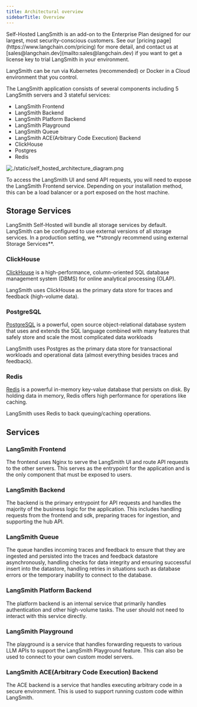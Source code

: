 ```yaml
---
title: Architectural overview
sidebarTitle: Overview
---
```


<Info>
  Self-Hosted LangSmith is an add-on to the Enterprise Plan designed for our largest, most security-conscious customers. See our [pricing page](https://www.langchain.com/pricing) for more detail, and contact us at [sales@langchain.dev](mailto:sales@langchain.dev) if you want to get a license key to trial LangSmith in your environment.
</Info>

LangSmith can be run via Kubernetes (recommended) or Docker in a Cloud environment that you control.

The LangSmith application consists of several components including 5 LangSmith servers and 3 stateful services:

* LangSmith Frontend
* LangSmith Backend
* LangSmith Platform Backend
* LangSmith Playground
* LangSmith Queue
* LangSmith ACE(Arbitrary Code Execution) Backend
* ClickHouse
* Postgres
* Redis

![./static/self_hosted_architecture_diagram.png](/langsmith/images/self-hosted-architecture-diagram.png)

To access the LangSmith UI and send API requests, you will need to expose the LangSmith Frontend service. Depending on your installation method, this can be a load balancer or a port exposed on the host machine.

## Storage Services

<Note>
  LangSmith Self-Hosted will bundle all storage services by default. LangSmith can be configured to use external versions of all storage services. In a production setting, we **strongly recommend using external Storage Services**.
</Note>

### ClickHouse

[ClickHouse](https://clickhouse.com/docs/en/intro) is a high-performance, column-oriented SQL database management system (DBMS) for online analytical processing (OLAP).

LangSmith uses ClickHouse as the primary data store for traces and feedback (high-volume data).

### PostgreSQL

[PostgreSQL](https://www.postgresql.org/about/) is a powerful, open source object-relational database system that uses and extends the SQL language combined with many features that safely store and scale the most complicated data workloads

LangSmith uses Postgres as the primary data store for transactional workloads and operational data (almost everything besides traces and feedback).

### Redis

[Redis](https://github.com/redis/redis) is a powerful in-memory key-value database that persists on disk. By holding data in memory, Redis offers high performance for operations like caching.

LangSmith uses Redis to back queuing/caching operations.

## Services

### LangSmith Frontend

The frontend uses Nginx to serve the LangSmith UI and route API requests to the other servers. This serves as the entrypoint for the application and is the only component that must be exposed to users.

### LangSmith Backend

The backend is the primary entrypoint for API requests and handles the majority of the business logic for the application. This includes handling requests from the frontend and sdk, preparing traces for ingestion, and supporting the hub API.

### LangSmith Queue

The queue handles incoming traces and feedback to ensure that they are ingested and persisted into the traces and feedback datastore asynchronously, handling checks for data integrity and ensuring successful insert into the datastore, handling retries in situations such as database errors or the temporary inability to connect to the database.

### LangSmith Platform Backend

The platform backend is an internal service that primarily handles authentication and other high-volume tasks. The user should not need to interact with this service directly.

### LangSmith Playground

The playground is a service that handles forwarding requests to various LLM APIs to support the LangSmith Playground feature. This can also be used to connect to your own custom model servers.

### LangSmith ACE(Arbitrary Code Execution) Backend

The ACE backend is a service that handles executing arbitrary code in a secure environment. This is used to support running custom code within LangSmith.
